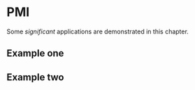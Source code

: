 # PMI {#PMI}

Some _significant_ applications are demonstrated in this chapter.

## Example one

## Example two
